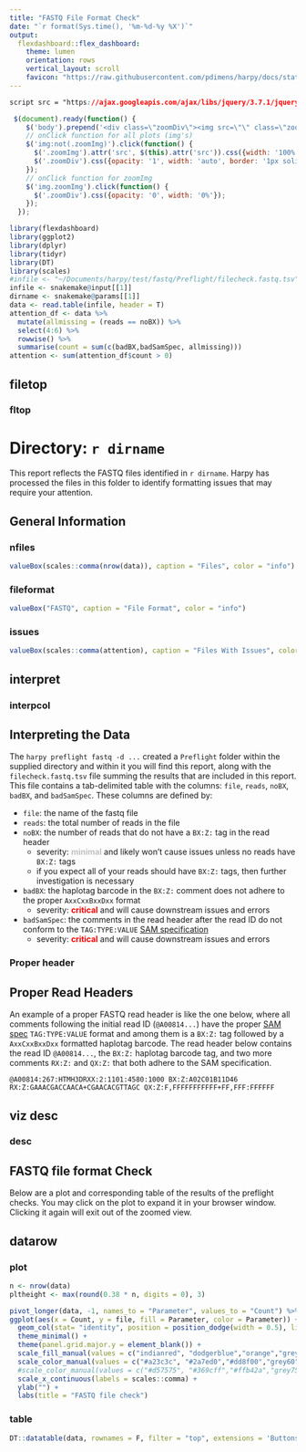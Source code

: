 ```yaml
---
title: "FASTQ File Format Check"
date: "`r format(Sys.time(), '%m-%d-%y %X')`"
output:
  flexdashboard::flex_dashboard:
    theme: lumen
    orientation: rows  
    vertical_layout: scroll
    favicon: "https://raw.githubusercontent.com/pdimens/harpy/docs/static/favicon.png"
---
```



```css
script src = "https://ajax.googleapis.com/ajax/libs/jquery/3.7.1/jquery.min.js"
```
```js
 $(document).ready(function() {
    $('body').prepend('<div class=\"zoomDiv\"><img src=\"\" class=\"zoomImg\"></div>');
    // onClick function for all plots (img's)
    $('img:not(.zoomImg)').click(function() {
      $('.zoomImg').attr('src', $(this).attr('src')).css({width: '100%'});
      $('.zoomDiv').css({opacity: '1', width: 'auto', border: '1px solid white', borderRadius: '5px', position: 'fixed', top: '50%', left: '50%', marginRight: '-50%', transform: 'translate(-50%, -50%)', boxShadow: '0px 0px 50px #888888', zIndex: '50', overflow: 'auto', maxHeight: '90%'});
    });
    // onClick function for zoomImg
    $('img.zoomImg').click(function() {
      $('.zoomDiv').css({opacity: '0', width: '0%'}); 
    });
  });
```

```r
library(flexdashboard)
library(ggplot2)
library(dplyr)
library(tidyr)
library(DT)
library(scales)
#infile <- "~/Documents/harpy/test/fastq/Preflight/filecheck.fastq.tsv"
infile <- snakemake@input[[1]]
dirname <- snakemake@params[[1]]
data <- read.table(infile, header = T)
attention_df <- data %>% 
  mutate(allmissing = (reads == noBX)) %>% 
  select(4:6) %>% 
  rowwise() %>% 
  summarise(count = sum(c(badBX,badSamSpec, allmissing)))
attention <- sum(attention_df$count > 0)
```
## filetop
### fltop {.no-title}
<h1> Directory: `r dirname` </h1>

This report reflects the FASTQ files identified in `r dirname`. Harpy has processed
the files in this folder to identify formatting issues that may require your attention.

## General Information {data-height=100}
### nfiles
```r
valueBox(scales::comma(nrow(data)), caption = "Files", color = "info")
```
### fileformat
```r
valueBox("FASTQ", caption = "File Format", color = "info")
```
### issues
```r
valueBox(scales::comma(attention), caption = "Files With Issues", color = ifelse(attention > 0, "warning", "success"))
```

## interpret
### interpcol {.no-title}
<h2> Interpreting the Data </h2>

The `harpy preflight fastq -d ...` created a `Preflight` folder within
the supplied directory and within it you will find this report, along with the
`filecheck.fastq.tsv` file summing the results that are included in this report.
This file contains a tab-delimited table with the columns: `file`,	`reads`, `noBX`,	`badBX`, and	`badSamSpec`. These columns are defined by:

- `file`: the name of the fastq file
- `reads`: the total number of reads in the file
- `noBX`: the number of reads that do not have a `BX:Z:` tag in the read header
  - severity: <strong style='color:#c0c0c0;'>minimal</strong> and likely won't cause issues unless no reads have `BX:Z:` tags
  - if you expect all of your reads should have `BX:Z:` tags, then further investigation is necessary
- `badBX`: the haplotag barcode in the `BX:Z:` comment does not adhere to the proper `AxxCxxBxxDxx` format
  - severity: <strong style='color:red;'>critical</strong> and will cause downstream issues and errors
- `badSamSpec`: the comments in the read header after the read ID do not conform to the `TAG:TYPE:VALUE` [SAM specification](https://samtools.github.io/hts-specs/SAMv1.pdf)
  - severity: <strong style='color:red;'>critical</strong> and will cause downstream issues and errors

### Proper header {.no-title}
<h2> Proper Read Headers </h2>

An example of a proper FASTQ read header is like the one below, where all comments
following the initial read ID (`@A00814...`) have the proper [SAM spec](https://samtools.github.io/hts-specs/SAMv1.pdf)
`TAG:TYPE:VALUE` format and among them is a `BX:Z:` tag followed by a `AxxCxxBxxDxx`
formatted haplotag barcode. The read header below contains the read ID `@A00814...`,
the `BX:Z:` haplotag barcode tag, and two more comments `RX:Z:` and `QX:Z:` that both
adhere to the SAM specification.

```
@A00814:267:HTMH3DRXX:2:1101:4580:1000 BX:Z:A02C01B11D46 RX:Z:GAAACGACCAACA+CGAACACGTTAGC QX:Z:F,FFFFFFFFFFF+FF,FFF:FFFFFF
```

## viz desc
### desc {.no-title}
<h2> FASTQ file format Check </h2>
Below are a plot and corresponding table of the results of the preflight checks. You
may click on the plot to expand it in your browser window. Clicking it again will exit
out of the zoomed view.

## datarow
### plot {.no-title}
```r
n <- nrow(data)
pltheight <- max(round(0.38 * n, digits = 0), 3)
```

```r
pivot_longer(data, -1, names_to = "Parameter", values_to = "Count") %>% 
ggplot(aes(x = Count, y = file, fill = Parameter, color = Parameter)) +
  geom_col(stat= "identity", position = position_dodge(width = 0.5), linewidth = 0.3) +
  theme_minimal() +
  theme(panel.grid.major.y = element_blank()) +
  scale_fill_manual(values = c("indianred", "dodgerblue","orange","grey70")) +
  scale_color_manual(values = c("#a23c3c", "#2a7ed0","#dd8f00","grey60")) +
  #scale_color_manual(values = c("#d57575", "#369cff","#ffb42a","grey75")) +
  scale_x_continuous(labels = scales::comma) +
  ylab("") +
  labs(title = "FASTQ file check")
```

### table {.no-title}
```r
DT::datatable(data, rownames = F, filter = "top", extensions = 'Buttons', options = list(dom = 'Brtip', buttons = c('csv'), scrollX = T))
```
